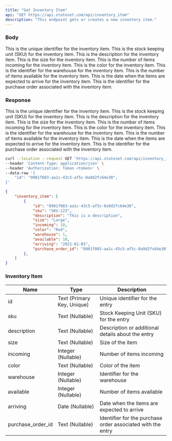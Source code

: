 ```yaml
---
title: "Get Inventory Item"
api: "GET https://api.stateset.com/api/inventory_item"
description: "This endpoint gets or creates a new inventory item."
---
```


### Body

<ParamField body="id" type="string">
  This is the unique identifier for the inventory item.
</ParamField>

<ParamField body="sku" type="string">
  This is the stock keeping unit (SKU) for the inventory item.
</ParamField>

<ParamField body="description" type="string">
  This is the description for the inventory item.
</ParamField>

<ParamField body="size" type="string">
  This is the size for the inventory item.
</ParamField>

<ParamField body="incoming" type="number">
  This is the number of items incoming for the inventory item.
</ParamField>

<ParamField body="color" type="string">
  This is the color for the inventory item.
</ParamField>

<ParamField body="warehouse" type="number">
  This is the identifier for the warehouse for the inventory item.
</ParamField>

<ParamField body="available" type="number">
  This is the number of items available for the inventory item.
</ParamField>

<ParamField body="arriving" type="date">
  This is the date when the items are expected to arrive for the inventory item.
</ParamField>

<ParamField body="purchase_order_id" type="string">
  This is the identifier for the purchase order associated with the inventory item.
</ParamField>


### Response

<ResponseField name="id" type="string">
  This is the unique identifier for the inventory item.
</ResponseField>

<ResponseField name="sku" type="string">
  This is the stock keeping unit (SKU) for the inventory item.
</ResponseField>

<ResponseField name="description" type="string">
  This is the description for the inventory item.
</ResponseField>

<ResponseField name="size" type="string">
  This is the size for the inventory item.
</ResponseField>

<ResponseField name="incoming" type="number">
  This is the number of items incoming for the inventory item.
</ResponseField>

<ResponseField name="color" type="string">
  This is the color for the inventory item.
</ResponseField>

<ResponseField name="warehouse" type="number">
  This is the identifier for the warehouse for the inventory item.
</ResponseField>

<ResponseField name="available" type="number">
  This is the number of items available for the inventory item.
</ResponseField>

<ResponseField name="arriving" type="date">
  This is the date when the items are expected to arrive for the inventory item.
</ResponseField>

<ResponseField name="purchase_order_id" type="string">
  This is the identifier for the purchase order associated with the inventory item.
</ResponseField>


<RequestExample>

```bash cURL
curl --location --request GET 'https://api.stateset.com/api/inventory_item' \
--header 'Content-Type: application/json' \
--header 'Authorization: Token <token>' \
--data-raw '{
    "id": "0901f083-aa1c-43c5-af5c-0a9d2fc64e30",
}'
```

</RequestExample>

<ResponseExample>

```json Response
{
    "inventory_item": [
        {
            "id": "0901f083-aa1c-43c5-af5c-0a9d2fc64e30",
            "sku": "SKU-123",
            "description": "This is a description",
            "size": "Large",
            "incoming": 10,
            "color": "Red",
            "warehouse": 1,
            "available": 10,
            "arriving": "2021-01-01",
            "purchase_order_id": "0901f083-aa1c-43c5-af5c-0a9d2fc64e30"
        },
    ]
}   
```

</ResponseExample>


### Inventory Item

| Name                | Type                       | Description                                                 |
| ------------------- | -------------------------- | ----------------------------------------------------------- |
| id                  | Text (Primary Key, Unique) | Unique identifier for the entry                             |
| sku                 | Text (Nullable)            | Stock Keeping Unit (SKU) for the entry                      |
| description         | Text (Nullable)            | Description or additional details about the entry           |
| size                | Text (Nullable)            | Size of the item                                            |
| incoming            | Integer (Nullable)         | Number of items incoming                                    |
| color               | Text (Nullable)            | Color of the item                                           |
| warehouse           | Integer (Nullable)         | Identifier for the warehouse                                |
| available           | Integer (Nullable)         | Number of items available                                   |
| arriving            | Date (Nullable)            | Date when the items are expected to arrive                  |
| purchase\_order\_id | Text (Nullable)            | Identifier for the purchase order associated with the entry |